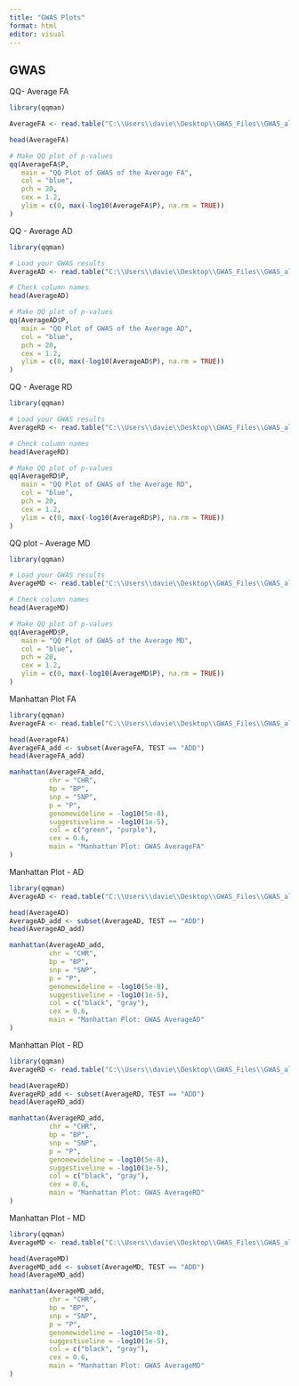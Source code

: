---
title: "GWAS Plots"
format: html
editor: visual
---

## GWAS

QQ- Average FA

```{r}
library(qqman)

AverageFA <- read.table("C:\\Users\\davie\\Desktop\\GWAS_Files\\GWAS_alltraits.P1.assoc.linear", header = TRUE)

head(AverageFA)

# Make QQ plot of p-values
qq(AverageFA$P,
   main = "QQ Plot of GWAS of the Average FA",
   col = "blue",
   pch = 20,
   cex = 1.2,
   ylim = c(0, max(-log10(AverageFA$P), na.rm = TRUE))
)
```

QQ - Average AD

```{r}
library(qqman)

# Load your GWAS results
AverageAD <- read.table("C:\\Users\\davie\\Desktop\\GWAS_Files\\GWAS_alltraits.P2.assoc.linear", header = TRUE)

# Check column names
head(AverageAD)

# Make QQ plot of p-values
qq(AverageAD$P,
   main = "QQ Plot of GWAS of the Average AD",
   col = "blue",
   pch = 20,
   cex = 1.2,
   ylim = c(0, max(-log10(AverageAD$P), na.rm = TRUE))
)
```

QQ - Average RD

```{r}
library(qqman)

# Load your GWAS results
AverageRD <- read.table("C:\\Users\\davie\\Desktop\\GWAS_Files\\GWAS_alltraits.P3.assoc.linear", header = TRUE)

# Check column names
head(AverageRD)

# Make QQ plot of p-values
qq(AverageRD$P,
   main = "QQ Plot of GWAS of the Average RD",
   col = "blue",
   pch = 20,
   cex = 1.2,
   ylim = c(0, max(-log10(AverageRD$P), na.rm = TRUE))
)
```

QQ plot - Average MD

```{r}
library(qqman)

# Load your GWAS results
AverageMD <- read.table("C:\\Users\\davie\\Desktop\\GWAS_Files\\GWAS_alltraits.P4.assoc.linear", header = TRUE)

# Check column names
head(AverageMD)

# Make QQ plot of p-values
qq(AverageMD$P,
   main = "QQ Plot of GWAS of the Average MD",
   col = "blue",
   pch = 20,
   cex = 1.2,
   ylim = c(0, max(-log10(AverageMD$P), na.rm = TRUE))
)
```

Manhattan Plot FA

```{r}
library(qqman)
AverageFA <- read.table("C:\\Users\\davie\\Desktop\\GWAS_Files\\GWAS_alltraits.P1.assoc.linear", header = TRUE)

head(AverageFA)
AverageFA_add <- subset(AverageFA, TEST == "ADD")
head(AverageFA_add)

manhattan(AverageFA_add,
          chr = "CHR",       
          bp = "BP",        
          snp = "SNP",       
          p = "P",           
          genomewideline = -log10(5e-8),  
          suggestiveline = -log10(1e-5),  
          col = c("green", "purple"),    
          cex = 0.6,         
          main = "Manhattan Plot: GWAS AverageFA"
)

```

Manhattan Plot - AD

```{r}
library(qqman)
AverageAD <- read.table("C:\\Users\\davie\\Desktop\\GWAS_Files\\GWAS_alltraits.P2.assoc.linear", header = TRUE)

head(AverageAD)
AverageAD_add <- subset(AverageAD, TEST == "ADD")
head(AverageAD_add)

manhattan(AverageAD_add,
          chr = "CHR",       
          bp = "BP",        
          snp = "SNP",       
          p = "P",           
          genomewideline = -log10(5e-8),  
          suggestiveline = -log10(1e-5),  
          col = c("black", "gray"),    
          cex = 0.6,         
          main = "Manhattan Plot: GWAS AverageAD"
)
```

Manhattan Plot - RD

```{r}
library(qqman)
AverageRD <- read.table("C:\\Users\\davie\\Desktop\\GWAS_Files\\GWAS_alltraits.P3.assoc.linear", header = TRUE)

head(AverageRD)
AverageRD_add <- subset(AverageRD, TEST == "ADD")
head(AverageRD_add)

manhattan(AverageRD_add,
          chr = "CHR",       
          bp = "BP",        
          snp = "SNP",       
          p = "P",           
          genomewideline = -log10(5e-8),  
          suggestiveline = -log10(1e-5),  
          col = c("black", "gray"),    
          cex = 0.6,         
          main = "Manhattan Plot: GWAS AverageRD"
)
```

Manhattan Plot - MD

```{r}
library(qqman)
AverageMD <- read.table("C:\\Users\\davie\\Desktop\\GWAS_Files\\GWAS_alltraits.P4.assoc.linear", header = TRUE)

head(AverageMD)
AverageMD_add <- subset(AverageMD, TEST == "ADD")
head(AverageMD_add)

manhattan(AverageMD_add,
          chr = "CHR",       
          bp = "BP",        
          snp = "SNP",       
          p = "P",           
          genomewideline = -log10(5e-8),  
          suggestiveline = -log10(1e-5),  
          col = c("black", "gray"),    
          cex = 0.6,         
          main = "Manhattan Plot: GWAS AverageMD"
)
```
